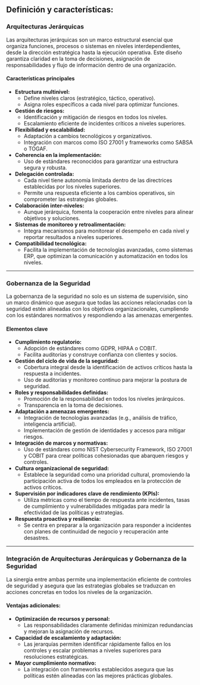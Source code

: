 ## Definición y características:

### Arquitecturas Jerárquicas

Las arquitecturas jerárquicas son un marco estructural esencial que organiza funciones, procesos o sistemas en niveles interdependientes, desde la dirección estratégica hasta la ejecución operativa. Este diseño garantiza claridad en la toma de decisiones, asignación de responsabilidades y flujo de información dentro de una organización.

#### **Características principales**

- **Estructura multinivel:**  
  - Define niveles claros (estratégico, táctico, operativo).  
  - Asigna roles específicos a cada nivel para optimizar funciones.  

- **Gestión de riesgos:**  
  - Identificación y mitigación de riesgos en todos los niveles.  
  - Escalamiento eficiente de incidentes críticos a niveles superiores.  

- **Flexibilidad y escalabilidad:**  
  - Adaptación a cambios tecnológicos y organizativos.  
  - Integración con marcos como ISO 27001 y frameworks como SABSA o TOGAF.  

- **Coherencia en la implementación:**  
  - Uso de estándares reconocidos para garantizar una estructura segura y robusta.  

- **Delegación controlada:**  
  - Cada nivel tiene autonomía limitada dentro de las directrices establecidas por los niveles superiores.  
  - Permite una respuesta eficiente a los cambios operativos, sin comprometer las estrategias globales.  

- **Colaboración inter-niveles:**  
  - Aunque jerárquica, fomenta la cooperación entre niveles para alinear objetivos y soluciones.  

- **Sistemas de monitoreo y retroalimentación:**  
  - Integra mecanismos para monitorear el desempeño en cada nivel y reportar resultados a niveles superiores.  

- **Compatibilidad tecnológica:**  
  - Facilita la implementación de tecnologías avanzadas, como sistemas ERP, que optimizan la comunicación y automatización en todos los niveles.  

---

### Gobernanza de la Seguridad

La gobernanza de la seguridad no solo es un sistema de supervisión, sino un marco dinámico que asegura que todas las acciones relacionadas con la seguridad estén alineadas con los objetivos organizacionales, cumpliendo con los estándares normativos y respondiendo a las amenazas emergentes.

#### **Elementos clave**

- **Cumplimiento regulatorio:**  
  - Adopción de estándares como GDPR, HIPAA o COBIT.  
  - Facilita auditorías y construye confianza con clientes y socios.  

- **Gestión del ciclo de vida de la seguridad:**  
  - Cobertura integral desde la identificación de activos críticos hasta la respuesta a incidentes.  
  - Uso de auditorías y monitoreo continuo para mejorar la postura de seguridad.  

- **Roles y responsabilidades definidas:**  
  - Promoción de la responsabilidad en todos los niveles jerárquicos.  
  - Transparencia en la toma de decisiones.  

- **Adaptación a amenazas emergentes:**  
  - Integración de tecnologías avanzadas (e.g., análisis de tráfico, inteligencia artificial).  
  - Implementación de gestión de identidades y accesos para mitigar riesgos.  

- **Integración de marcos y normativas:**  
  - Uso de estándares como NIST Cybersecurity Framework, ISO 27001 y COBIT para crear políticas cohesionadas que abarquen riesgos y controles.  

- **Cultura organizacional de seguridad:**  
  - Establece la seguridad como una prioridad cultural, promoviendo la participación activa de todos los empleados en la protección de activos críticos.  

- **Supervisión por indicadores clave de rendimiento (KPIs):**  
  - Utiliza métricas como el tiempo de respuesta ante incidentes, tasas de cumplimiento y vulnerabilidades mitigadas para medir la efectividad de las políticas y estrategias.  

- **Respuesta proactiva y resiliencia:**  
  - Se centra en preparar a la organización para responder a incidentes con planes de continuidad de negocio y recuperación ante desastres.  

---

### Integración de Arquitecturas Jerárquicas y Gobernanza de la Seguridad

La sinergia entre ambas permite una implementación eficiente de controles de seguridad y asegura que las estrategias globales se traduzcan en acciones concretas en todos los niveles de la organización.

#### **Ventajas adicionales:**

- **Optimización de recursos y personal:**  
  - Las responsabilidades claramente definidas minimizan redundancias y mejoran la asignación de recursos.  

- **Capacidad de escalamiento y adaptación:**  
  - Las jerarquías permiten identificar rápidamente fallos en los controles y escalar problemas a niveles superiores para resoluciones estratégicas.  

- **Mayor cumplimiento normativo:**  
  - La integración con frameworks establecidos asegura que las políticas estén alineadas con las mejores prácticas globales.  

